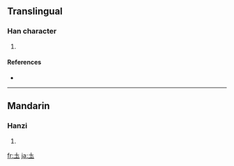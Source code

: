 ==Translingual==

===Han character===
{{Han char|rn=32|rad=土|as=01|sn=4|four=|canj=土戈 (GI), XX土戈 (XXGI)}}

# {{defn|Han|sort=土01}}

====References====
* {{Han ref|kx=0223.031|dkj=04871|dj=0455.030|hdz=10417.020|uh=5721|ud=22305}}

----

==Mandarin==

===Hanzi===
{{cmn-hanzi|pin=[[tǔ]] ([[tu3]])|wg=t'u<sup>3</sup>}}

# {{defn|Mandarin}}

[[fr:圡]]
[[ja:圡]]